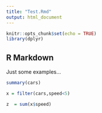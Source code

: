 ```yaml
---
title: "Test.Rmd"
output: html_document
---
```


```r
knitr::opts_chunk$set(echo = TRUE)
library(dplyr)
```

## R Markdown
Just some examples...
```r
summary(cars)
```


```r
x = filter(cars,speed<5)
```

```r
z  = sum(x$speed)
```

